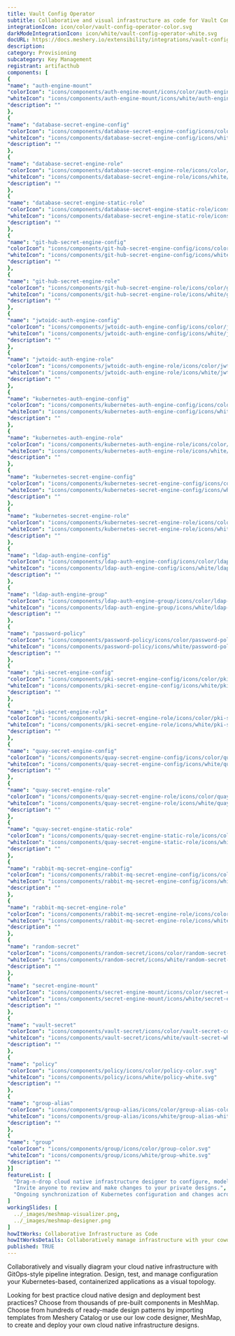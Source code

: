 ```yaml
---
title: Vault Config Operator
subtitle: Collaborative and visual infrastructure as code for Vault Config Operator
integrationIcon: icon/color/vault-config-operator-color.svg
darkModeIntegrationIcon: icon/white/vault-config-operator-white.svg
docURL: https://docs.meshery.io/extensibility/integrations/vault-config-operator
description: 
category: Provisioning
subcategory: Key Management
registrant: artifacthub
components: [
{
"name": "auth-engine-mount"
"colorIcon": "icons/components/auth-engine-mount/icons/color/auth-engine-mount-color.svg"
"whiteIcon": "icons/components/auth-engine-mount/icons/white/auth-engine-mount-white.svg"
"description": ""
},
{
"name": "database-secret-engine-config"
"colorIcon": "icons/components/database-secret-engine-config/icons/color/database-secret-engine-config-color.svg"
"whiteIcon": "icons/components/database-secret-engine-config/icons/white/database-secret-engine-config-white.svg"
"description": ""
},
{
"name": "database-secret-engine-role"
"colorIcon": "icons/components/database-secret-engine-role/icons/color/database-secret-engine-role-color.svg"
"whiteIcon": "icons/components/database-secret-engine-role/icons/white/database-secret-engine-role-white.svg"
"description": ""
},
{
"name": "database-secret-engine-static-role"
"colorIcon": "icons/components/database-secret-engine-static-role/icons/color/database-secret-engine-static-role-color.svg"
"whiteIcon": "icons/components/database-secret-engine-static-role/icons/white/database-secret-engine-static-role-white.svg"
"description": ""
},
{
"name": "git-hub-secret-engine-config"
"colorIcon": "icons/components/git-hub-secret-engine-config/icons/color/git-hub-secret-engine-config-color.svg"
"whiteIcon": "icons/components/git-hub-secret-engine-config/icons/white/git-hub-secret-engine-config-white.svg"
"description": ""
},
{
"name": "git-hub-secret-engine-role"
"colorIcon": "icons/components/git-hub-secret-engine-role/icons/color/git-hub-secret-engine-role-color.svg"
"whiteIcon": "icons/components/git-hub-secret-engine-role/icons/white/git-hub-secret-engine-role-white.svg"
"description": ""
},
{
"name": "jwtoidc-auth-engine-config"
"colorIcon": "icons/components/jwtoidc-auth-engine-config/icons/color/jwtoidc-auth-engine-config-color.svg"
"whiteIcon": "icons/components/jwtoidc-auth-engine-config/icons/white/jwtoidc-auth-engine-config-white.svg"
"description": ""
},
{
"name": "jwtoidc-auth-engine-role"
"colorIcon": "icons/components/jwtoidc-auth-engine-role/icons/color/jwtoidc-auth-engine-role-color.svg"
"whiteIcon": "icons/components/jwtoidc-auth-engine-role/icons/white/jwtoidc-auth-engine-role-white.svg"
"description": ""
},
{
"name": "kubernetes-auth-engine-config"
"colorIcon": "icons/components/kubernetes-auth-engine-config/icons/color/kubernetes-auth-engine-config-color.svg"
"whiteIcon": "icons/components/kubernetes-auth-engine-config/icons/white/kubernetes-auth-engine-config-white.svg"
"description": ""
},
{
"name": "kubernetes-auth-engine-role"
"colorIcon": "icons/components/kubernetes-auth-engine-role/icons/color/kubernetes-auth-engine-role-color.svg"
"whiteIcon": "icons/components/kubernetes-auth-engine-role/icons/white/kubernetes-auth-engine-role-white.svg"
"description": ""
},
{
"name": "kubernetes-secret-engine-config"
"colorIcon": "icons/components/kubernetes-secret-engine-config/icons/color/kubernetes-secret-engine-config-color.svg"
"whiteIcon": "icons/components/kubernetes-secret-engine-config/icons/white/kubernetes-secret-engine-config-white.svg"
"description": ""
},
{
"name": "kubernetes-secret-engine-role"
"colorIcon": "icons/components/kubernetes-secret-engine-role/icons/color/kubernetes-secret-engine-role-color.svg"
"whiteIcon": "icons/components/kubernetes-secret-engine-role/icons/white/kubernetes-secret-engine-role-white.svg"
"description": ""
},
{
"name": "ldap-auth-engine-config"
"colorIcon": "icons/components/ldap-auth-engine-config/icons/color/ldap-auth-engine-config-color.svg"
"whiteIcon": "icons/components/ldap-auth-engine-config/icons/white/ldap-auth-engine-config-white.svg"
"description": ""
},
{
"name": "ldap-auth-engine-group"
"colorIcon": "icons/components/ldap-auth-engine-group/icons/color/ldap-auth-engine-group-color.svg"
"whiteIcon": "icons/components/ldap-auth-engine-group/icons/white/ldap-auth-engine-group-white.svg"
"description": ""
},
{
"name": "password-policy"
"colorIcon": "icons/components/password-policy/icons/color/password-policy-color.svg"
"whiteIcon": "icons/components/password-policy/icons/white/password-policy-white.svg"
"description": ""
},
{
"name": "pki-secret-engine-config"
"colorIcon": "icons/components/pki-secret-engine-config/icons/color/pki-secret-engine-config-color.svg"
"whiteIcon": "icons/components/pki-secret-engine-config/icons/white/pki-secret-engine-config-white.svg"
"description": ""
},
{
"name": "pki-secret-engine-role"
"colorIcon": "icons/components/pki-secret-engine-role/icons/color/pki-secret-engine-role-color.svg"
"whiteIcon": "icons/components/pki-secret-engine-role/icons/white/pki-secret-engine-role-white.svg"
"description": ""
},
{
"name": "quay-secret-engine-config"
"colorIcon": "icons/components/quay-secret-engine-config/icons/color/quay-secret-engine-config-color.svg"
"whiteIcon": "icons/components/quay-secret-engine-config/icons/white/quay-secret-engine-config-white.svg"
"description": ""
},
{
"name": "quay-secret-engine-role"
"colorIcon": "icons/components/quay-secret-engine-role/icons/color/quay-secret-engine-role-color.svg"
"whiteIcon": "icons/components/quay-secret-engine-role/icons/white/quay-secret-engine-role-white.svg"
"description": ""
},
{
"name": "quay-secret-engine-static-role"
"colorIcon": "icons/components/quay-secret-engine-static-role/icons/color/quay-secret-engine-static-role-color.svg"
"whiteIcon": "icons/components/quay-secret-engine-static-role/icons/white/quay-secret-engine-static-role-white.svg"
"description": ""
},
{
"name": "rabbit-mq-secret-engine-config"
"colorIcon": "icons/components/rabbit-mq-secret-engine-config/icons/color/rabbit-mq-secret-engine-config-color.svg"
"whiteIcon": "icons/components/rabbit-mq-secret-engine-config/icons/white/rabbit-mq-secret-engine-config-white.svg"
"description": ""
},
{
"name": "rabbit-mq-secret-engine-role"
"colorIcon": "icons/components/rabbit-mq-secret-engine-role/icons/color/rabbit-mq-secret-engine-role-color.svg"
"whiteIcon": "icons/components/rabbit-mq-secret-engine-role/icons/white/rabbit-mq-secret-engine-role-white.svg"
"description": ""
},
{
"name": "random-secret"
"colorIcon": "icons/components/random-secret/icons/color/random-secret-color.svg"
"whiteIcon": "icons/components/random-secret/icons/white/random-secret-white.svg"
"description": ""
},
{
"name": "secret-engine-mount"
"colorIcon": "icons/components/secret-engine-mount/icons/color/secret-engine-mount-color.svg"
"whiteIcon": "icons/components/secret-engine-mount/icons/white/secret-engine-mount-white.svg"
"description": ""
},
{
"name": "vault-secret"
"colorIcon": "icons/components/vault-secret/icons/color/vault-secret-color.svg"
"whiteIcon": "icons/components/vault-secret/icons/white/vault-secret-white.svg"
"description": ""
},
{
"name": "policy"
"colorIcon": "icons/components/policy/icons/color/policy-color.svg"
"whiteIcon": "icons/components/policy/icons/white/policy-white.svg"
"description": ""
},
{
"name": "group-alias"
"colorIcon": "icons/components/group-alias/icons/color/group-alias-color.svg"
"whiteIcon": "icons/components/group-alias/icons/white/group-alias-white.svg"
"description": ""
},
{
"name": "group"
"colorIcon": "icons/components/group/icons/color/group-color.svg"
"whiteIcon": "icons/components/group/icons/white/group-white.svg"
"description": ""
}]
featureList: [
  "Drag-n-drop cloud native infrastructure designer to configure, model, and deploy your workloads.",
  "Invite anyone to review and make changes to your private designs.",
  "Ongoing synchronization of Kubernetes configuration and changes across any number of clusters."
]
workingSlides: [
  ../_images/meshmap-visualizer.png,
  ../_images/meshmap-designer.png
]
howItWorks: Collaborative Infrastructure as Code
howItWorksDetails: Collaboratively manage infrastructure with your coworkers synchronously sharing the same designs.
published: TRUE
---
```

<p>

</p>
<p>
    Collaboratively and visually diagram your cloud native infrastructure with GitOps-style pipeline integration. Design, test, and manage configuration your Kubernetes-based, containerized applications as a visual topology.
</p>
<p>
    Looking for best practice cloud native design and deployment best practices? Choose from thousands of pre-built components in MeshMap. Choose from hundreds of ready-made design patterns by importing templates from Meshery Catalog or use our low code designer, MeshMap, to create and deploy your own cloud native infrastructure designs.
</p>
